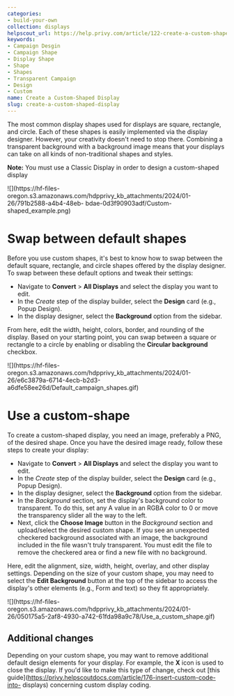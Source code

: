 ```yaml
---
categories:
- build-your-own
collection: displays
helpscout_url: https://help.privy.com/article/122-create-a-custom-shaped-display
keywords:
- Campaign Desgin
- Campaign Shape
- Display Shape
- Shape
- Shapes
- Transparent Campaign
- Design
- Custom
name: Create a Custom-Shaped Display
slug: create-a-custom-shaped-display
---
```

The most common display shapes used for displays are square, rectangle, and
circle. Each of these shapes is easily implemented via the display designer.
However, your creativity doesn't need to stop there. Combining a transparent
background with a background image means that your displays can take on all
kinds of non-traditional shapes and styles.

**Note:** You must use a Classic Display in order to design a custom-shaped
display

![](https://hf-files-
oregon.s3.amazonaws.com/hdpprivy_kb_attachments/2024/01-26/791b2588-a4b4-48eb-
bdae-0d3f90903adf/Custom-shaped_example.png)

# Swap between default shapes

Before you use custom shapes, it's best to know how to swap between the
default square, rectangle, and circle shapes offered by the display designer.
To swap between these default options and tweak their settings:

  * Navigate to **Convert** > **All Displays** and select the display you want to edit. 
  * In the _Create_ step of the display builder, select the **Design** card (e.g., Popup Design). 
  * In the display designer, select the **Background** option from the sidebar. 

From here, edit the width, height, colors, border, and rounding of the
display. Based on your starting point, you can swap between a square or
rectangle to a circle by enabling or disabling the **Circular background**
checkbox.

![](https://hf-files-
oregon.s3.amazonaws.com/hdpprivy_kb_attachments/2024/01-26/e6c3879a-6714-4ecb-b2d3-a6dfe58ee26d/Default_campaign_shapes.gif)

# Use a custom-shape

To create a custom-shaped display, you need an image, preferably a PNG, of the
desired shape. Once you have the desired image ready, follow these steps to
create your display:

  * Navigate to **Convert** > **All Displays** and select the display you want to edit. 
  * In the _Create_ step of the display builder, select the **Design** card (e.g., Popup Design). 
  * In the display designer, select the **Background** option from the sidebar. 
  * In the _Background_ section, set the display's background color to transparent. To do this, set any A value in an RGBA color to 0 or move the transparency slider all the way to the left. 
  * Next, click the **Choose Image** button in the _Background_ section and upload/select the desired custom shape. If you see an unexpected checkered background associated with an image, the background included in the file wasn't truly transparent. You must edit the file to remove the checkered area or find a new file with no background. 

Here, edit the alignment, size, width, height, overlay, and other display
settings. Depending on the size of your custom shape, you may need to select
the **Edit Background** button at the top of the sidebar to access the
display's other elements (e.g., Form and text) so they fit appropriately.

![](https://hf-files-
oregon.s3.amazonaws.com/hdpprivy_kb_attachments/2024/01-26/050175a5-2af8-4930-a742-61fda98a9c78/Use_a_custom_shape.gif)

## Additional changes

Depending on your custom shape, you may want to remove additional default
design elements for your display. For example, the **X** icon is used to close
the display. If you'd like to make this type of change, check out [this
guide](https://privy.helpscoutdocs.com/article/176-insert-custom-code-into-
displays) concerning custom display coding.

